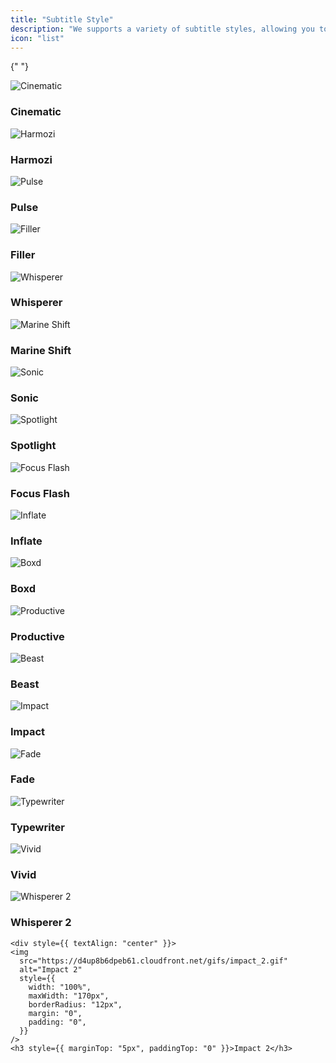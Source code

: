 ```yaml
---
title: "Subtitle Style"
description: "We supports a variety of subtitle styles, allowing you to customize the appearance of subtitles in your videos. This flexibility enables you to create subtitles that match your video's aesthetic or align with specific themes."
icon: "list"
---
```


<div
  style={{
    display: "flex",
    flexWrap: "wrap",
    gap: "12px",
  }}
>

{" "}

<div style={{ textAlign: "center" }}>
  <img
    src="https://d4up8b6dpeb61.cloudfront.net/gifs/cinematic.gif"
    alt="Cinematic"
    style={{
      width: "100%",
      maxWidth: "170px",
      borderRadius: "12px",
      margin: "0",
      padding: "0",
    }}
  />
  <h3 style={{ marginTop: "5px", paddingTop: "0" }}>Cinematic</h3>
</div>
<div style={{ textAlign: "center" }}>
  <img
    src="https://d4up8b6dpeb61.cloudfront.net/gifs/harmozi.gif"
    alt="Harmozi"
    style={{
      width: "100%",
      maxWidth: "170px",
      borderRadius: "12px",
      margin: "0",
      padding: "0",
    }}
  />
  <h3 style={{ marginTop: "5px", paddingTop: "0" }}>Harmozi</h3>
</div>
<div style={{ textAlign: "center" }}>
  <img
    src="https://d4up8b6dpeb61.cloudfront.net/gifs/pulse.gif"
    alt="Pulse"
    style={{
      width: "100%",
      maxWidth: "170px",
      borderRadius: "12px",
      margin: "0",
      padding: "0",
    }}
  />
  <h3 style={{ marginTop: "5px", paddingTop: "0" }}>Pulse</h3>
</div>
<div style={{ textAlign: "center" }}>
  <img
    src="https://d4up8b6dpeb61.cloudfront.net/gifs/filler.gif"
    alt="Filler"
    style={{
      width: "100%",
      maxWidth: "170px",
      borderRadius: "12px",
      margin: "0",
      padding: "0",
    }}
  />
  <h3 style={{ marginTop: "5px", paddingTop: "0" }}>Filler</h3>
</div>
<div style={{ textAlign: "center" }}>
  <img
    src="https://d4up8b6dpeb61.cloudfront.net/gifs/whisperer.gif"
    alt="Whisperer"
    style={{
      width: "100%",
      maxWidth: "170px",
      borderRadius: "12px",
      margin: "0",
      padding: "0",
    }}
  />
  <h3 style={{ marginTop: "5px", paddingTop: "0" }}>Whisperer</h3>
</div>
<div style={{ textAlign: "center" }}>
  <img
    src="https://d4up8b6dpeb61.cloudfront.net/gifs/marineShift.gif"
    alt="Marine Shift"
    style={{
      width: "100%",
      maxWidth: "170px",
      borderRadius: "12px",
      margin: "0",
      padding: "0",
    }}
  />
  <h3 style={{ marginTop: "5px", paddingTop: "0" }}>Marine Shift</h3>
</div>
<div style={{ textAlign: "center" }}>
  <img
    src="https://d4up8b6dpeb61.cloudfront.net/gifs/sonic.gif"
    alt="Sonic"
    style={{
      width: "100%",
      maxWidth: "170px",
      borderRadius: "12px",
      margin: "0",
      padding: "0",
    }}
  />
  <h3 style={{ marginTop: "5px", paddingTop: "0" }}>Sonic</h3>
</div>
<div style={{ textAlign: "center" }}>
  <img
    src="https://d4up8b6dpeb61.cloudfront.net/gifs/spotlight.gif"
    alt="Spotlight"
    style={{
      width: "100%",
      maxWidth: "170px",
      borderRadius: "12px",
      margin: "0",
      padding: "0",
    }}
  />
  <h3 style={{ marginTop: "5px", paddingTop: "0" }}>Spotlight</h3>
</div>
<div style={{ textAlign: "center" }}>
  <img
    src="https://d4up8b6dpeb61.cloudfront.net/gifs/focusFlash.gif"
    alt="Focus Flash"
    style={{
      width: "100%",
      maxWidth: "170px",
      borderRadius: "12px",
      margin: "0",
      padding: "0",
    }}
  />
  <h3 style={{ marginTop: "5px", paddingTop: "0" }}>Focus Flash</h3>
</div>
<div style={{ textAlign: "center" }}>
  <img
    src="https://d4up8b6dpeb61.cloudfront.net/gifs/inflate.gif"
    alt="Inflate"
    style={{
      width: "100%",
      maxWidth: "170px",
      borderRadius: "12px",
      margin: "0",
      padding: "0",
    }}
  />
  <h3 style={{ marginTop: "5px", paddingTop: "0" }}>Inflate</h3>
</div>
<div style={{ textAlign: "center" }}>
  <img
    src="https://d4up8b6dpeb61.cloudfront.net/gifs/boxd.gif"
    alt="Boxd"
    style={{
      width: "100%",
      maxWidth: "170px",
      borderRadius: "12px",
      margin: "0",
      padding: "0",
    }}
  />
  <h3 style={{ marginTop: "5px", paddingTop: "0" }}>Boxd</h3>
</div>
<div style={{ textAlign: "center" }}>
  <img
    src="https://d4up8b6dpeb61.cloudfront.net/gifs/productive.gif"
    alt="Productive"
    style={{
      width: "100%",
      maxWidth: "170px",
      borderRadius: "12px",
      margin: "0",
      padding: "0",
    }}
  />
  <h3 style={{ marginTop: "5px", paddingTop: "0" }}>Productive</h3>
</div>
<div style={{ textAlign: "center" }}>
  <img
    src="https://d4up8b6dpeb61.cloudfront.net/gifs/beast.gif"
    alt="Beast"
    style={{
      width: "100%",
      maxWidth: "170px",
      borderRadius: "12px",
      margin: "0",
      padding: "0",
    }}
  />
  <h3 style={{ marginTop: "5px", paddingTop: "0" }}>Beast</h3>
</div>
<div style={{ textAlign: "center" }}>
  <img
    src="https://d4up8b6dpeb61.cloudfront.net/gifs/impact.gif"
    alt="Impact"
    style={{
      width: "100%",
      maxWidth: "170px",
      borderRadius: "12px",
      margin: "0",
      padding: "0",
    }}
  />
  <h3 style={{ marginTop: "5px", paddingTop: "0" }}>Impact</h3>
</div>
<div style={{ textAlign: "center" }}>
  <img
    src="https://d4up8b6dpeb61.cloudfront.net/gifs/fade.gif"
    alt="Fade"
    style={{
      width: "100%",
      maxWidth: "170px",
      borderRadius: "12px",
      margin: "0",
      padding: "0",
    }}
  />
  <h3 style={{ marginTop: "5px", paddingTop: "0" }}>Fade</h3>
</div>
<div style={{ textAlign: "center" }}>
  <img
    src="https://d4up8b6dpeb61.cloudfront.net/gifs/typewriter.gif"
    alt="Typewriter"
    style={{
      width: "100%",
      maxWidth: "170px",
      borderRadius: "12px",
      margin: "0",
      padding: "0",
    }}
  />
  <h3 style={{ marginTop: "5px", paddingTop: "0" }}>Typewriter</h3>
</div>

  <div style={{ textAlign: "center" }}>
    <img
      src="https://d4up8b6dpeb61.cloudfront.net/gifs/vivid.gif"
      alt="Vivid"
      style={{
        width: "100%",
        maxWidth: "170px",
        borderRadius: "12px",
        margin: "0",
        padding: "0",
      }}
    />
    <h3 style={{ marginTop: "5px", paddingTop: "0" }}>Vivid</h3>
  </div>
  <div style={{ textAlign: "center" }}>
    <img
      src="https://d4up8b6dpeb61.cloudfront.net/gifs/whisperer_2.gif"
      alt="Whisperer 2"
      style={{
        width: "100%",
        maxWidth: "170px",
        borderRadius: "12px",
        margin: "0",
        padding: "0",
      }}
    />
    <h3 style={{ marginTop: "5px", paddingTop: "0" }}>Whisperer 2</h3>
  </div>

    <div style={{ textAlign: "center" }}>
    <img
      src="https://d4up8b6dpeb61.cloudfront.net/gifs/impact_2.gif"
      alt="Impact 2"
      style={{
        width: "100%",
        maxWidth: "170px",
        borderRadius: "12px",
        margin: "0",
        padding: "0",
      }}
    />
    <h3 style={{ marginTop: "5px", paddingTop: "0" }}>Impact 2</h3>
  </div>
</div>
